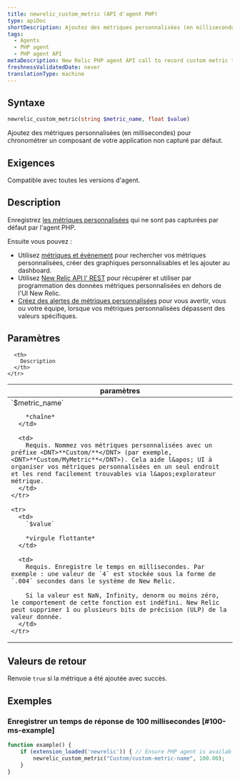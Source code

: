 ```yaml
---
title: newrelic_custom_metric (API d'agent PHP)
type: apiDoc
shortDescription: Ajoutez des métriques personnalisées (en millisecondes) pour chronométrer un composant de votre application non capturé par défaut.
tags:
  - Agents
  - PHP agent
  - PHP agent API
metaDescription: New Relic PHP agent API call to record custom metric timeslice data.
freshnessValidatedDate: never
translationType: machine
---
```


## Syntaxe

```php
newrelic_custom_metric(string $metric_name, float $value)
```

Ajoutez des métriques personnalisées (en millisecondes) pour chronométrer un composant de votre application non capturé par défaut.

## Exigences

Compatible avec toutes les versions d&apos;agent.

## Description

Enregistrez [les métriques personnalisées](/docs/agents/manage-apm-agents/agent-data/custom-metrics) qui ne sont pas capturées par défaut par l&apos;agent PHP.

Ensuite vous pouvez :

* Utilisez [métriques et événement](/docs/query-your-data/explore-query-data/data-explorer/introduction-data-explorer) pour rechercher vos métriques personnalisées, créer des graphiques personnalisables et les ajouter au dashboard.
* Utilisez [New Relic API l&apos; REST](/docs/apis/rest-api-v2/requirements/new-relic-rest-api-v2-getting-started) pour récupérer et utiliser par programmation des données métriques personnalisées en dehors de l&apos;UI New Relic.
* [Créez des alertes de métriques personnalisées](/docs/alerts/new-relic-alerts/configuring-alert-policies/define-custom-metrics-alert-condition) pour vous avertir, vous ou votre équipe, lorsque vos métriques personnalisées dépassent des valeurs spécifiques.

## Paramètres

<table>
  <thead>
    <tr>
      <th width="25%">
        paramètres
      </th>

      <th>
        Description
      </th>
    </tr>
  </thead>

  <tbody>
    <tr>
      <td>
        `$metric_name`

        *chaîne*
      </td>

      <td>
        Requis. Nommez vos métriques personnalisées avec un préfixe <DNT>**Custom/**</DNT> (par exemple, <DNT>**Custom/MyMetric**</DNT>). Cela aide l&apos; UI à organiser vos métriques personnalisées en un seul endroit et les rend facilement trouvables via l&apos;explorateur métrique.
      </td>
    </tr>

    <tr>
      <td>
        `$value`

        *virgule flottante*
      </td>

      <td>
        Requis. Enregistre le temps en millisecondes. Par exemple : une valeur de `4` est stockée sous la forme de `.004` secondes dans le système de New Relic.

        Si la valeur est NaN, Infinity, denorm ou moins zéro, le comportement de cette fonction est indéfini. New Relic peut supprimer 1 ou plusieurs bits de précision (ULP) de la valeur donnée.
      </td>
    </tr>
  </tbody>
</table>

## Valeurs de retour

Renvoie `true` si la métrique a été ajoutée avec succès.

## Exemples

### Enregistrer un temps de réponse de 100 millisecondes [#100-ms-example]

```php
function example() {
    if (extension_loaded('newrelic')) { // Ensure PHP agent is available
        newrelic_custom_metric("Custom/custom-metric-name", 100.00);
    }
}
```